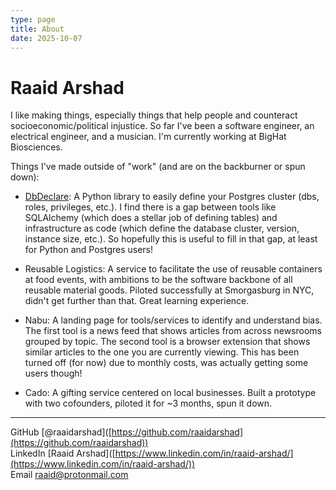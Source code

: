 ```yaml
---
type: page
title: About
date: 2025-10-07
---
```

# Raaid Arshad

I like making things, especially things that help people and counteract socioeconomic/political injustice. So far I've been a software engineer, an electrical engineer, and a musician. I'm currently working at BigHat Biosciences.

Things I've made outside of "work" (and are on the backburner or spun down):

*   [DbDeclare](https://github.com/raaidarshad/dbdeclare): A Python library to easily define your Postgres cluster (dbs, roles, privileges, etc.). I find there is a gap between tools like SQLAlchemy (which does a stellar job of defining tables) and infrastructure as code (which define the database cluster, version, instance size, etc.). So hopefully this is useful to fill in that gap, at least for Python and Postgres users!
    
*   Reusable Logistics: A service to facilitate the use of reusable containers at food events, with ambitions to be the software backbone of all reusable material goods. Piloted successfully at Smorgasburg in NYC, didn't get further than that. Great learning experience.
    
*   Nabu: A landing page for tools/services to identify and understand bias. The first tool is a news feed that shows articles from across newsrooms grouped by topic. The second tool is a browser extension that shows similar articles to the one you are currently viewing. This has been turned off (for now) due to monthly costs, was actually getting some users though!
    
*   Cado: A gifting service centered on local businesses. Built a prototype with two cofounders, piloted it for ~3 months, spun it down.
    

* * *

GitHub \[@raaidarshad\]([https://github.com/raaidarshad](https://github.com/raaidarshad))  
LinkedIn \[Raaid Arshad\]([https://www.linkedin.com/in/raaid-arshad/](https://www.linkedin.com/in/raaid-arshad/))  
Email [raaid@protonmail.com](mailto:raaid@protonmail.com)
